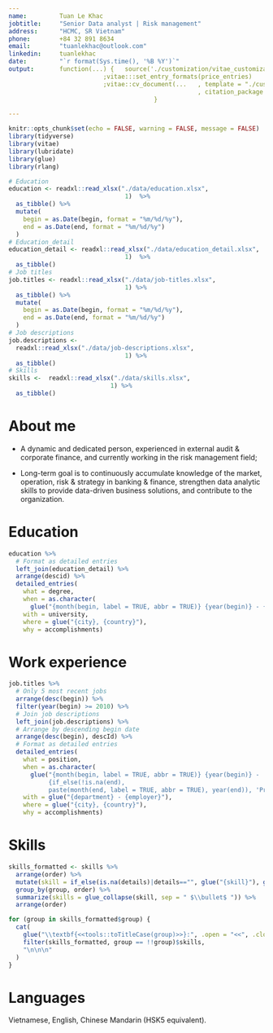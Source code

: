 ---
name:         Tuan Le Khac
jobtitle:     "Senior Data analyst | Risk management"
address:      "HCMC, SR Vietnam"
phone:        +84 32 891 8634
email:        "tuanlekhac@outlook.com"
linkedin:     tuanlekhac
date:         "`r format(Sys.time(), '%B %Y')`"
output:       function(...) {   source('./customization/vitae_customization.R')
                          ;vitae:::set_entry_formats(price_entries)
                          ;vitae::cv_document(...   , template = "./customization/latex_customization.tex"
                                                    , citation_package = "biblatex")
                                        }

---

```{r setup, include=FALSE}
knitr::opts_chunk$set(echo = FALSE, warning = FALSE, message = FALSE)
library(tidyverse)
library(vitae)
library(lubridate)
library(glue)
library(rlang)
```
```{r loadData}
# Education
education <- readxl::read_xlsx("./data/education.xlsx",
                                1)  %>%
  as_tibble() %>%
  mutate(
    begin = as.Date(begin, format = "%m/%d/%y"),
    end = as.Date(end, format = "%m/%d/%y")
  )
# Education_detail
education_detail <- readxl::read_xlsx("./data/education_detail.xlsx",
                                1)  %>%
  as_tibble()
# Job titles
job.titles <- readxl::read_xlsx("./data/job-titles.xlsx",
                                1) %>%
  as_tibble() %>%
  mutate(
    begin = as.Date(begin, format = "%m/%d/%y"),
    end = as.Date(end, format = "%m/%d/%y")
  )
# Job descriptions
job.descriptions <-
  readxl::read_xlsx("./data/job-descriptions.xlsx",
                                1) %>%
  as_tibble()
# Skills
skills <-  readxl::read_xlsx("./data/skills.xlsx",
                            1) %>%
  as_tibble()
```

# About me

-   A dynamic and dedicated person, experienced in external audit & corporate finance, and currently working in the risk management field;

-   Long-term goal is to continuously accumulate knowledge of the market, operation, risk & strategy in banking & finance, strengthen data analytic skills to provide data-driven business solutions, and contribute to the organization.

# Education
```{r education, results = "asis"}
education %>% 
  # Format as detailed entries
  left_join(education_detail) %>% 
  arrange(descid) %>% 
  detailed_entries(
    what = degree,
    when = as.character(
      glue("{month(begin, label = TRUE, abbr = TRUE)} {year(begin)} - {month(end, label = TRUE, abbr = TRUE)} {year(end)}")),
    with = university,
    where = glue("{city}, {country}"),
    why = accomplishments)
```
# Work experience
```{r experience}
job.titles %>% 
  # Only 5 most recent jobs
  arrange(desc(begin)) %>% 
  filter(year(begin) >= 2010) %>%
  # Join job descriptions
  left_join(job.descriptions) %>% 
  # Arrange by descending begin date
  arrange(desc(begin), descId) %>% 
  # Format as detailed entries
  detailed_entries(
    what = position,
    when = as.character(
      glue("{month(begin, label = TRUE, abbr = TRUE)} {year(begin)} - 
           {if_else(!is.na(end), 
           paste(month(end, label = TRUE, abbr = TRUE), year(end)), 'Present')}")),
    with = glue("{department} - {employer}"),
    where = glue("{city}, {country}"),
    why = accomplishments)
```


# Skills
```{r}
skills_formatted <- skills %>% 
  arrange(order) %>% 
  mutate(skill = if_else(is.na(details)|details=="", glue("{skill}"), glue("{skill} ({details})"))) %>% 
  group_by(group, order) %>% 
  summarize(skills = glue_collapse(skill, sep = " $\\bullet$ ")) %>% 
  arrange(order)
```

```{r, results='asis', width = 40000}
for (group in skills_formatted$group) {
  cat(
    glue("\\textbf{<<tools::toTitleCase(group)>>}:", .open = "<<", .close = ">>"),
    filter(skills_formatted, group == !!group)$skills,
    "\n\n\n"
  )
}
```

# Languages
  Vietnamese, English, Chinese Mandarin (HSK5 equivalent).